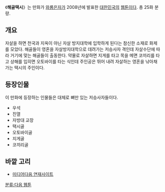《'''해골택시'''》는 만화가 [[와룡은자]]가 2008년에 발표한 [[대한민국]]의 [[웹툰]]이다. 총 25화 분량.

== 개요 ==
자살을 하면 천국과 지옥이 아닌 자살 방지대학에 입학하게 된다는 참신한 소재로 화제를 모았다. 해골들이 영혼을 자살방지대학으로 데려가는 저승사자 격인데 자살수단에 따라 거기에 맞는 해골들이 출동한다. 약물로 자살하면 지게를 타고 목을 메면 코끼리를 타고 상해를 입히면 오토바이를 타는 식인데 주인공은 뛰어 내려 자살하는 영혼을 낚아채 가는 택시의 주인이다.

== 등장인물 ==
이 만화에 등장하는 인물들은 대체로 뼈만 있는 저승사자들이다. 
* 우석 
* 진열
* 자방대 교장
* 택시골
* 오토바이골
* 지게골
* 코끼리골

== 바깥 고리 ==
* [http://cartoon.media.daum.net/webtoon/view/taxi 미디어다음 연재사이트]

[[분류:다음 웹툰]]
